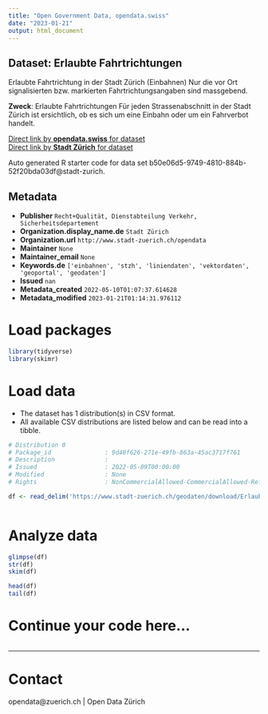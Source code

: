 ```yaml
---
title: "Open Government Data, opendata.swiss"
date: "2023-01-21"
output: html_document
---
```


## Dataset: Erlaubte Fahrtrichtungen

Erlaubte Fahrtrichtung in der Stadt Zürich (Einbahnen)
Nur die vor Ort signalisierten bzw. markierten Fahrtrichtungsangaben sind massgebend.

**Zweck**: Erlaubte Fahrtrichtungen
Für jeden Strassenabschnitt in der Stadt Zürich ist ersichtlich, ob es sich um eine Einbahn oder um ein Fahrverbot handelt.

[Direct link by **opendata.swiss** for dataset](https://opendata.swiss/de/dataset/erlaubte-fahrtrichtungen)<br>
[Direct link by **Stadt Zürich** for dataset](https://data.stadt-zuerich.ch/dataset/geo_erlaubte_fahrtrichtungen)

Auto generated R starter code for data set b50e06d5-9749-4810-884b-52f20bda03df@stadt-zurich.

## Metadata

- **Publisher** `Recht+Qualität, Dienstabteilung Verkehr, Sicherheitsdepartement`
- **Organization.display_name.de** `Stadt Zürich`
- **Organization.url** `http://www.stadt-zuerich.ch/opendata`
- **Maintainer** `None`
- **Maintainer_email** `None`
- **Keywords.de** `['einbahnen', 'stzh', 'liniendaten', 'vektordaten', 'geoportal', 'geodaten']`
- **Issued** `nan`
- **Metadata_created** `2022-05-10T01:07:37.614628`
- **Metadata_modified** `2023-01-21T01:14:31.976112`


# Load packages

```r

library(tidyverse)
library(skimr)

```

# Load data

-   The dataset has 1 distribution(s) in CSV format.
-   All available CSV distributions are listed below and can be read into a tibble.

```r

# Distribution 0
# Package_id               : 9d40f626-271e-49fb-863a-45ac3717f761
# Description              : 
# Issued                   : 2022-05-09T00:00:00
# Modified                 : None
# Rights                   : NonCommercialAllowed-CommercialAllowed-ReferenceNotRequired

df <- read_delim('https://www.stadt-zuerich.ch/geodaten/download/Erlaubte_Fahrtrichtungen?format=10008')



```

# Analyze data

```r

glimpse(df)
str(df)
skim(df)

head(df)
tail(df)

```

# Continue your code here...

```r

```

------------------------------------------------------------------------

# Contact

opendata@zuerich.ch | Open Data Zürich
